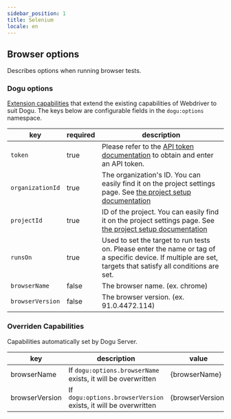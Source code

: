 ```yaml
---
sidebar_position: 1
title: Selenium
locale: en
---
```


## Browser options

Describes options when running browser tests.

### Dogu options

[Extension capabilities](https://www.w3.org/TR/webdriver/#dfn-extension-capability) that extend the existing capabilities of Webdriver to suit Dogu. The keys below are configurable fields in the `dogu:options` namespace.

| key              | required | description                                                                                                                                                  |
| ---------------- | -------- | ------------------------------------------------------------------------------------------------------------------------------------------------------------ |
| `token`          | true     | Please refer to the [API token documentation](/management/organization/settings#api-token) to obtain and enter an API token.                                 |
| `organizationId` | true     | The organization's ID. You can easily find it on the project settings page. See [the project setup documentation](/management/project/settings)              |
| `projectId`      | true     | ID of the project. You can easily find it on the project settings page. See [the project setup documentation](/management/project/settings)                  |
| `runsOn`         | true     | Used to set the target to run tests on. Please enter the name or tag of a specific device. If multiple are set, targets that satisfy all conditions are set. |
| `browserName`    | false    | The browser name. (ex. chrome)                                                                                                                               |
| `browserVersion` | false    | The browser version. (ex. 91.0.4472.114)                                                                                                                     |

### Overriden Capabilities

Capabilities automatically set by Dogu Server.

| key            | description                                                     | value            |
| -------------- | --------------------------------------------------------------- | ---------------- |
| browserName    | If `dogu:options.browserName` exists, it will be overwritten    | {browserName}    |
| browserVersion | If `dogu:options.browserVersion` exists, it will be overwritten | {browserVersion} |
